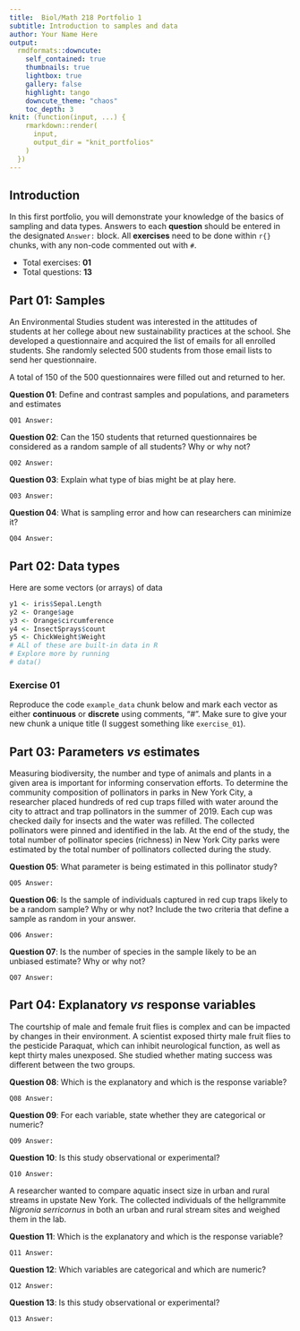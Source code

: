 ---
title:  Biol/Math 218 Portfolio 1
subtitle: Introduction to samples and data
author: Your Name Here
output:
  rmdformats::downcute:
    self_contained: true
    thumbnails: true
    lightbox: true
    gallery: false
    highlight: tango
    downcute_theme: "chaos"
    toc_depth: 3
knit: (function(input, ...) {
    rmarkdown::render(
      input,
      output_dir = "knit_portfolios"
    )
  })
---

## Introduction

In this first portfolio, you will demonstrate your knowledge of the basics of sampling 
and data types. Answers to each **question** should be entered in the designated `Answer:` block. 
All **exercises** need to be done within `r{}` chunks, with any 
non-code commented out with `#`.

- Total exercises: **01**
- Total questions: **13**

## Part 01: Samples

An Environmental Studies student was interested in the attitudes of students at her college about 
new sustainability practices at the school. She developed a questionnaire and acquired the 
list of emails for all enrolled students. She randomly selected 500 students 
from those email lists to send her questionnaire. 

A total of 150 of the 500 questionnaires were filled out and returned to her.

**Question 01**: Define and contrast samples and populations, and parameters and estimates

`Q01 Answer:`

**Question 02**: Can the 150 students that returned questionnaires be considered 
as a random sample of all students? Why or why not?

`Q02 Answer:`

**Question 03**: Explain what type of bias might be at play here.

`Q03 Answer:`

**Question 04**: What is sampling error and how can researchers can minimize it?

`Q04 Answer:`

## Part 02: Data types

Here are some vectors (or arrays) of data
```{r, example_data}
y1 <- iris$Sepal.Length
y2 <- Orange$age
y3 <- Orange$circumference
y4 <- InsectSprays$count
y5 <- ChickWeight$Weight
# ALl of these are built-in data in R
# Explore more by running
# data()
```

### Exercise 01
Reproduce the code `example_data` chunk below and mark each vector as 
either **continuous** or **discrete** using comments, "#". Make sure to give your new
chunk a unique title (I suggest something like `exercise_01`).

## Part 03: Parameters *vs* estimates

Measuring biodiversity, the number and type of animals and plants in a given area is
important for informing conservation efforts. To determine the community composition
of pollinators in parks in New York City, a researcher placed hundreds of red cup traps
filled with water around the city to attract and trap pollinators in the summer of 2019. 
Each cup was checked daily for insects and the water was refilled. The collected
pollinators were pinned and identified in the lab. At the end of the study,
the total number of pollinator species (richness) in New York City parks were estimated by
the total number of pollinators collected during the study. 

**Question 05**: What parameter is being estimated in this pollinator study?

`Q05 Answer:`

**Question 06**: Is the sample of individuals captured in red cup traps 
likely to be a random sample? Why or why not? Include the two criteria 
that define a sample as random in your answer.

`Q06 Answer:`

**Question 07**: Is the number of species in the sample likely to be an 
unbiased estimate? Why or why not?

`Q07 Answer:`

## Part 04: Explanatory *vs* response variables

The courtship of male and female fruit flies is complex and can be
impacted by changes in their environment. A scientist exposed thirty
male fruit flies to the pesticide Paraquat, which can inhibit neurological
function, as well as kept thirty males unexposed. She studied whether 
mating success was different between the two groups.

**Question 08**: Which is the explanatory and which is the response variable?

`Q08 Answer:`

**Question 09**: For each variable, state whether they are categorical or numeric?

`Q09 Answer:`

**Question 10**: Is this study observational or experimental?

`Q10 Answer:`

A researcher wanted to compare aquatic insect size in urban and 
rural streams in upstate New York. The collected individuals of
the hellgrammite *Nigronia serricornus* in both an urban and
rural stream sites and weighed them in the lab.

**Question 11**: Which is the explanatory and which is the response variable?

`Q11 Answer:`

**Question 12**: Which variables are categorical and which are numeric?

`Q12 Answer:`

**Question 13**: Is this study observational or experimental?

`Q13 Answer:`